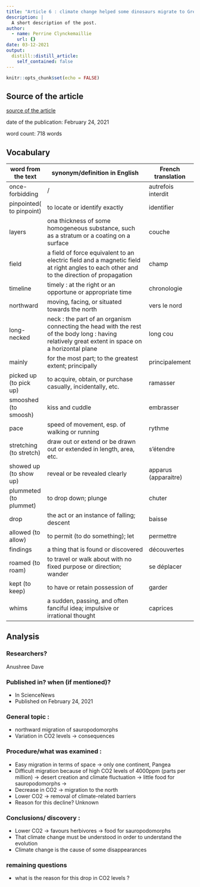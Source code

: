 ```yaml
---
title: "Article 6 : climate change helped some dinosaurs migrate to Greenland"
description: |
  A short description of the post.
author:
  - name: Perrine Clynckemaillie
    url: {}
date: 03-12-2021
output:
  distill::distill_article:
    self_contained: false
---
```


```r
knitr::opts_chunk$set(echo = FALSE)
```
## Source of the article
[source of the article](https://www.sciencenews.org/article/climate-change-carbon-dioxide-dinosaur-migration-greenland)

date of the publication: February 24, 2021
  
word count: 718 words

## Vocabulary

| word from the text       | synonym/definition in English                                                                                                                      | French translation   |
|--------------------------|----------------------------------------------------------------------------------------------------------------------------------------------------|----------------------|
| once-forbidding          | /                                                                                                                                                  | autrefois interdit   |
| pinpointed( to pinpoint) | to locate or identify exactly                                                                                                                      | identifier           |
| layers                   | ona thickness of some homogeneous substance, such as a stratum or a coating on a surface                                                           | couche               |
| field                    | a field of force equivalent to an electric field and a magnetic field at right angles to  each other and to the direction of propagation           | champ                |
| timeline                 | timely : at the right or an opportune or appropriate time                                                                                          | chronologie          |
| northward                | moving, facing, or situated towards the north                                                                                                      | vers le nord         |
| long-necked              | neck : the part of an organism connecting the head with the rest of the body long :  having relatively great extent in space on a horizontal plane | long cou             |
| mainly                   | for the most part; to the greatest extent; principally                                                                                             | principalement       |
| picked up (to pick up)   | to acquire, obtain, or purchase casually, incidentally, etc.                                                                                       | ramasser             |
| smooshed (to smoosh)     | kiss and cuddle                                                                                                                                    | embrasser            |
| pace                     | speed of movement, esp. of walking or running                                                                                                      | rythme               |
| stretching (to stretch)  | draw out or extend or be drawn out or extended in length, area, etc.                                                                               | s'étendre            |
| showed up (to show up)   | reveal or be revealed clearly                                                                                                                      | apparus (apparaitre) |
| plummeted (to plummet)   | to drop down; plunge                                                                                                                               | chuter               |
| drop                     | the act or an instance of falling; descent                                                                                                         | baisse               |
| allowed (to allow)       | to permit (to do something); let                                                                                                                   | permettre            |
| findings                 | a thing that is found or discovered                                                                                                                | découvertes          |
| roamed (to roam)         | to travel or walk about with no fixed purpose or direction; wander                                                                                 | se déplacer          |
| kept (to keep)           | to have or retain possession of                                                                                                                    | garder               |
| whims                    | a sudden, passing, and often fanciful idea; impulsive or irrational thought                                                                        | caprices             |

## Analysis
### Researchers?

Anushree Dave

### Published	in? when (if mentioned)?

  - In ScienceNews	
  - Published	on February 24, 2021
  
### General	topic :

  - northward migration of sauropodomorphs
  - Variation in CO2 levels -> consequences

### Procedure/what was examined :
	
  - Easy migration in terms of space -> only one continent, Pangea
  - Difficult migration because of high CO2 levels of 4000ppm (parts per million) -> desert creation and climate fluctuation -> little food for sauropodomorphs -> 
  - Decrease in CO2 -> migration to the north
  - Lower CO2 -> removal of climate-related barriers 
  - Reason for this decline? Unknown

### Conclusions/	discovery :

  - Lower CO2 -> favours herbivores -> food for sauropodomorphs
  - That climate change must be understood in order to understand the evolution 
  - Climate change is the cause of some disappearances

### remaining questions

  - what is the reason for this drop in CO2 levels ? 

